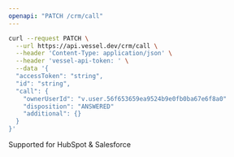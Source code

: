 ```yaml
---
openapi: "PATCH /crm/call"
---
```


<RequestExample>

```bash Request
curl --request PATCH \
  --url https://api.vessel.dev/crm/call \
  --header 'Content-Type: application/json' \
  --header 'vessel-api-token: ' \
  --data '{
  "accessToken": "string",
  "id": "string",
  "call": {
    "ownerUserId": "v.user.56f653659ea9524b9e0fb0ba67e6f8a0"
    "disposition": "ANSWERED"
    "additional": {}
  }
}'
```

</RequestExample>

Supported for HubSpot & Salesforce
